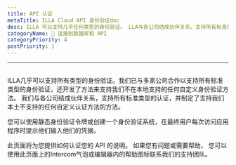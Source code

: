 ```yaml
---
title: API 认证
metaTitle: ILLA Cloud API 身份验证doc
desc: ILLA 可以支持几乎任何类型的身份验证。 LLA与各公司结成伙伴关系，支持所有标准类型的认证，并且还制定了支持我们本土不支持的任何自定义认证方法的方法。
categoryName: 📲 连接到数据库和 API
categoryPriority: 4
postPriority: 1
---
```


* * *

## <h2 hidden>API authentication</h2>

ILLA几乎可以支持所有类型的身份验证。我们已与多家公司合作以支持所有标准类型的身份验证，还开发了方法来支持我们不在本地支持的任何自定义身份验证方法。 我们与各公司结成伙伴关系，支持所有标准类型的认证，并制定了支持我们本土不支持的任何自定义认证方法的方法。

您可以使用静态身份验证令牌或创建一个身份验证系统，在最终用户每次访问应用程序时提示他们输入他们的凭据。

此页面将为您提供如何认证您的 API 的说明。 如果您有问题或需要帮助， 您可以使用此页面上的Intercom气泡或编辑器内的帮助图标联系我们的支持团队。
